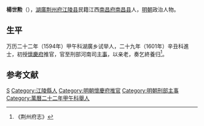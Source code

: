'''楊世勲'''（{{bd|？||？|catIdx=}}），[[湖廣|湖廣]][[荆州府|荆州府]][[江陵县|江陵县]]民籍江西[[南昌府|南昌府]][[南昌县|南昌县]]人，[[明朝|明朝]]政治人物。

== 生平 ==
万历二十二年（1594年）甲午科湖廣乡试举人，二十九年（1601年）辛丑科進士，初授[[懷慶府|懷慶府]]推官，官至刑部河南司[[主事|主事]]，以亲老，奏乞終養归<ref>《荆州府志》</ref>。

==参考文献==
{{reflist}}

{{萬曆二十九年辛丑科殿試金榜}}
{{DEFAULTSORT:}}
[[Category:杨姓|S]]
[[Category:江陵縣人|Category:江陵縣人]]
[[Category:明朝懷慶府推官|Category:明朝懷慶府推官]]
[[Category:明朝刑部主事|Category:明朝刑部主事]]
[[Category:萬曆二十二年甲午科舉人|Category:萬曆二十二年甲午科舉人]]